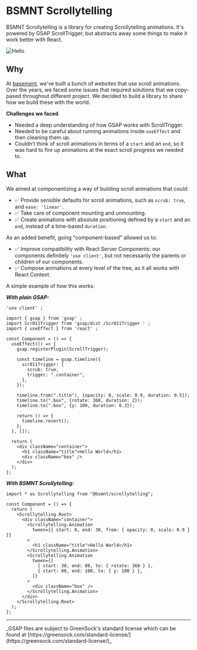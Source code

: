 
# BSMNT Scrollytelling

BSMNT Scrollytelling is a library for creating Scrollytelling animations. It's powered by GSAP ScrollTrigger, but abstracts away some things to make it work better with React.

<Image
  src={scrollyLogo}
  quality={95}
  sizes="(max-width: 767px) 100vw, 840px"
  placeholder="blur"
  alt="Hello"
/>

## Why

At [basement](https://basement.studio/), we've built a bunch of websites that use scroll animations. Over the years, we faced some issues that required solutions that we copy-pased throughout different project. We decided to build a library to share how we build these with the world.

**Challenges we faced**

- Needed a deep understanding of how GSAP works with ScrollTrigger.
- Needed to be careful about running animations inside `useEffect` and then cleaning them up.
- Couldn’t think of scroll animations in terms of a `start` and an `end`, so it was hard to fire up animations at the exact scroll progress we needed to.

## What

We aimed at componentizing a way of building scroll animations that could:

- ✅ Provide sensible defaults for scroll animations, such as `scrub: true`, and `ease: 'linear'`.
- ✅ Take care of component mounting and unmounting.
- ✅ Create animations with absolute positioning defined by a `start` and an `end`, instead of a time-based `duration`.

As an added benefit, going "component-based" allowed us to:

- ✅ Improve compatibility with React Server Components: our components definitely `'use client'`, but not necessarily the parents or children of our components.
- ✅ Compose animations at every level of the tree, as it all works with React Context.

A simple example of how this works:

**_With plain GSAP:_**

```tsx
'use client' ;

import { gsap } from 'gsap' ;
import Scr011Trigger from 'gsap/dist /Scr011Trigger ' ;
import { useEffect } from 'react' ;

const Component = () => {
  useEffect(() => {
    gsap.registerPlugin(ScrollTrigger);

    const timeline = gsap.timeline({
      scr011Trigger: {
        scrub: true,
        trigger: ".container",
      },
    });

    timeline.from(".title"), {opacity: 0, scale: 0.9, duration: 0.5});
    timeline.to(".box", {rotate: 360, duration: 2});
    timeline.to(".box", {y: 100, duration: 0.3});

    return () => {
      timeline.revert();
    };
  }, []);

  return (
    <div className="container">
      <h1 className="title">Hello World</h1>
      <div className="box" />
    </div>
  );
};
```

**_With BSMNT Scrollytelling:_**

```tsx copy
import * as Scrollytelling from "@bsmnt/scrollytelling";

const Component = () => {
  return (
    <Scrollytelling.Root>
      <div className="container">
        <Scrollytelling.Animation
          tween={{ start: 0, end: 30, from: { opacity: 0, scale: 0.9 } }}
        >
          <h1 className="title">Hello World</h1>
        </Scrollytelling.Animation>
        <Scrollytelling.Animation
          tween={[
            { start: 30, end: 80, to: { rotate: 360 } },
            { start: 80, end: 100, to: { y: 100 } },
          ]}
        >
          <div className="box" />
        </Scrollytelling.Animation>
      </div>
    </Scrollytelling.Root>
  );
};
```

---

<Callout type="info">
  _GSAP files are subject to GreenSock's standard license which can be found at
  [https://greensock.com/standard-license/](https://greensock.com/standard-license/)_
</Callout>
